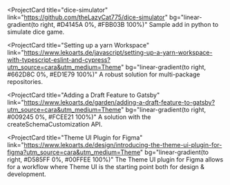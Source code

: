 <ProjectCard title="dice-simulator" link="https://github.com/theLazyCat775/dice-simulator" bg="linear-gradient(to right, #D4145A 0%, #FBB03B 100%)"
Sample add in python to simulate dice game.

<ProjectCard title="Setting up a yarn Workspace" link="https://www.lekoarts.de/javascript/setting-up-a-yarn-workspace-with-typescript-eslint-and-cypress?utm_source=cara&utm_medium=Theme" bg="linear-gradient(to right, #662D8C 0%, #ED1E79 100%)"
A robust solution for multi-package repositories. 

<ProjectCard title="Adding a Draft Feature to Gatsby" link="https://www.lekoarts.de/garden/adding-a-draft-feature-to-gatsby?utm_source=cara&utm_medium=Theme" bg="linear-gradient(to right, #009245 0%, #FCEE21 100%)"
A solution with the createSchemaCustomization API. 

<ProjectCard title="Theme UI Plugin for Figma" link="https://www.lekoarts.de/design/introducing-the-theme-ui-plugin-for-figma?utm_source=cara&utm_medium=Theme" bg="linear-gradient(to right, #D585FF 0%, #00FFEE 100%)"
The Theme UI plugin for Figma allows for a workflow where Theme UI is the starting point both for design & development. 
